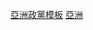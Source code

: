 {{polluted category}}
{{template category |type=function}}

[[Category:亞洲政黨模板|]]
[[Category:政黨顏色模板|亞洲]]